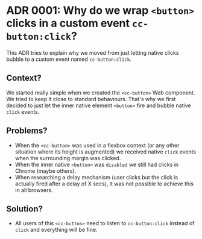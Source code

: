 
<Meta title="📌 Docs|Architecture Decision Records/ADR 0001: Why do we wrap <button> clicks in a custom event cc-button:click?" />

# ADR 0001: Why do we wrap `<button>` clicks in a custom event `cc-button:click`?

This ADR tries to explain why we moved from just letting native clicks bubble to a custom event named `cc-button:click`.

## Context?

We started really simple when we created the `<cc-button>` Web component.
We tried to keep it close to standard behaviours.
That's why we first decided to just let the inner native element `<button>` fire and bubble native `click` events.

## Problems?

* When the `<cc-button>` was used in a flexbox context (or any other situation where its height is augmented) we received native `click` events when the surrounding margin was clicked.
* When the inner native `<button>` was `disabled` we still had clicks in Chrome (maybe others).
* When researching a delay mechanism (user clicks but the click is actually fired after a delay of X secs), it was not possible to achieve this in all browsers.

## Solution?

* All users of this `<cc-button>` need to listen to `cc-button:click` instead of `click` and everything will be fine.
